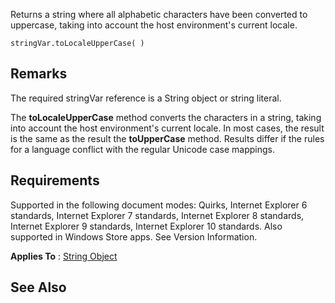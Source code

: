 Returns a string where all alphabetic characters have been converted to uppercase, taking into account the host environment's current locale.

 stringVar.toLocaleUpperCase( )

==Remarks==
The required stringVar reference is a String object or string literal.

The '''toLocaleUpperCase''' method converts the characters in a string, taking into account the host environment's current locale. In most cases, the result is the same as the result the '''toUpperCase''' method. Results differ if the rules for a language conflict with the regular Unicode case mappings.


==Requirements==
Supported in the following document modes: Quirks, Internet Explorer 6 standards, Internet Explorer 7 standards, Internet Explorer 8 standards, Internet Explorer 9 standards, Internet Explorer 10 standards. Also supported in Windows Store apps. See Version Information.

'''Applies To''' : [[javascript/String|String Object]]


==See Also==

              

              
